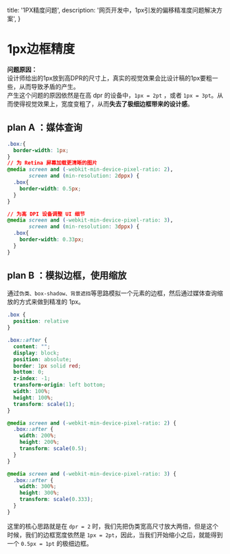 
  title: '1PX精度问题',
  description: '网页开发中，1px引发的偏移精准度问题解决方案',
}

<MainContent>

  # 1px边框精度

  **问题原因：**
  <br/>
  设计师给出的1px放到高DPR的尺寸上，真实的视觉效果会比设计稿的1px要粗一些，从而导致矛盾的产生。
  <br/>
  产生这个问题的原因依然是在高 dpr 的设备中，`1px = 2pt` ，或者 `1px = 3pt`。从而使得视觉效果上，宽度变粗了，从而**失去了极细边框带来的设计感**。

  ## plan A ：媒体查询

  ```css
  .box:{
    border-width: 1px;
  }
  // 为 Retina 屏幕加载更清晰的图片
  @media screen and (-webkit-min-device-pixel-ratio: 2),
         screen and (min-resolution: 2dppx) {
    .box{
      border-width: 0.5px;
    }
  }

  // 为高 DPI 设备调整 UI 细节
  @media screen and (-webkit-min-device-pixel-ratio: 3),
         screen and (min-resolution: 3dppx) {
    .box{
      border-width: 0.33px;
    }
  }
  ```

  ## plan B ：模拟边框，使用缩放

  通过`伪类、box-shadow、背景遮挡`等思路模拟一个元素的边框，然后通过媒体查询缩放的方式来做到精准的 1px。

  ```css
  .box {
    position: relative
  }

  .box::after {
    content: "";
    display: block;
    position: absolute;
    border: 1px solid red;
    bottom: 0;
    z-index: -1;
    transform-origin: left bottom;
    width: 100%;
    height: 100%;
    transform: scale(1);
  }

  @media screen and (-webkit-min-device-pixel-ratio: 2) {
    .box::after {
      width: 200%;
      height: 200%;
      transform: scale(0.5);
    }
  }

  @media screen and (-webkit-min-device-pixel-ratio: 3) {
    .box::after {
      width: 300%;
      height: 300%;
      transform: scale(0.333);
    }
  }
  ```


  这里的核心思路就是在 `dpr = 2` 时，我们先把伪类宽高尺寸放大两倍，但是这个时候，我们的边框宽度依然是 `1px = 2pt`，因此，当我们开始缩小之后，就能得到一个 `0.5px = 1pt` 的极细边框。


  <Footer/>
</MainContent>